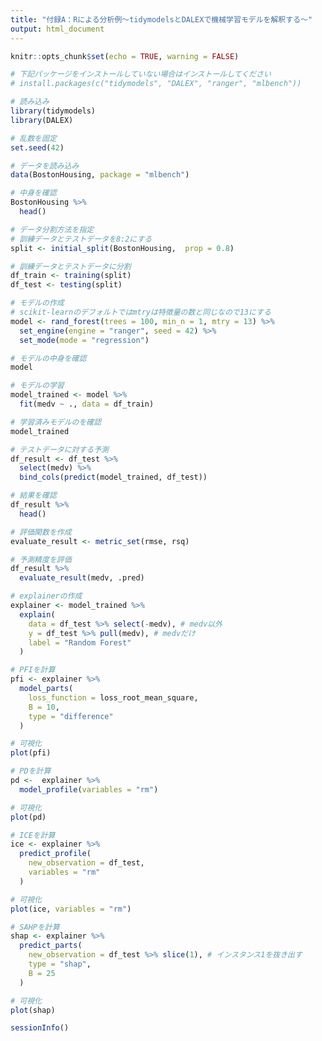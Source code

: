 ```yaml
---
title: "付録A：Rによる分析例〜tidymodelsとDALEXで機械学習モデルを解釈する〜"
output: html_document
---
```


```r
knitr::opts_chunk$set(echo = TRUE, warning = FALSE)
```

```r
# 下記パッケージをインストールしていない場合はインストールしてください
# install.packages(c("tidymodels", "DALEX", "ranger", "mlbench"))

# 読み込み
library(tidymodels)
library(DALEX)

# 乱数を固定
set.seed(42)
```

```r
# データを読み込み
data(BostonHousing, package = "mlbench")
```


```r
# 中身を確認
BostonHousing %>% 
  head()
```

```r
# データ分割方法を指定
# 訓練データとテストデータを8:2にする
split <- initial_split(BostonHousing,  prop = 0.8)

# 訓練データとテストデータに分割
df_train <- training(split)
df_test <- testing(split)
```

```r
# モデルの作成
# scikit-learnのデフォルトではmtryは特徴量の数と同じなので13にする
model <- rand_forest(trees = 100, min_n = 1, mtry = 13) %>% 
  set_engine(engine = "ranger", seed = 42) %>% 
  set_mode(mode = "regression")

# モデルの中身を確認
model
```

```r
# モデルの学習
model_trained <- model %>%
  fit(medv ~ ., data = df_train)

# 学習済みモデルのを確認
model_trained
```

```r
# テストデータに対する予測
df_result <- df_test %>% 
  select(medv) %>% 
  bind_cols(predict(model_trained, df_test))

# 結果を確認
df_result %>% 
  head()
```

```r
# 評価関数を作成
evaluate_result <- metric_set(rmse, rsq)

# 予測精度を評価
df_result %>% 
  evaluate_result(medv, .pred)
```

```r
# explainerの作成
explainer <- model_trained %>% 
  explain(
    data = df_test %>% select(-medv), # medv以外
    y = df_test %>% pull(medv), # medvだけ
    label = "Random Forest"
  )
```

```r
# PFIを計算
pfi <- explainer %>% 
  model_parts(
    loss_function = loss_root_mean_square,
    B = 10,
    type = "difference"
  )
```

```r
# 可視化
plot(pfi)
```

```r
# PDを計算
pd <-  explainer %>% 
  model_profile(variables = "rm")

# 可視化
plot(pd)
```

```r
# ICEを計算
ice <- explainer %>% 
  predict_profile(
    new_observation = df_test, 
    variables = "rm"
  )

# 可視化
plot(ice, variables = "rm")
```

```r
# SAHPを計算
shap <- explainer %>% 
  predict_parts(
    new_observation = df_test %>% slice(1), # インスタンス1を抜き出す
    type = "shap",
    B = 25
  )

# 可視化
plot(shap)
```

```r
sessionInfo()
```
